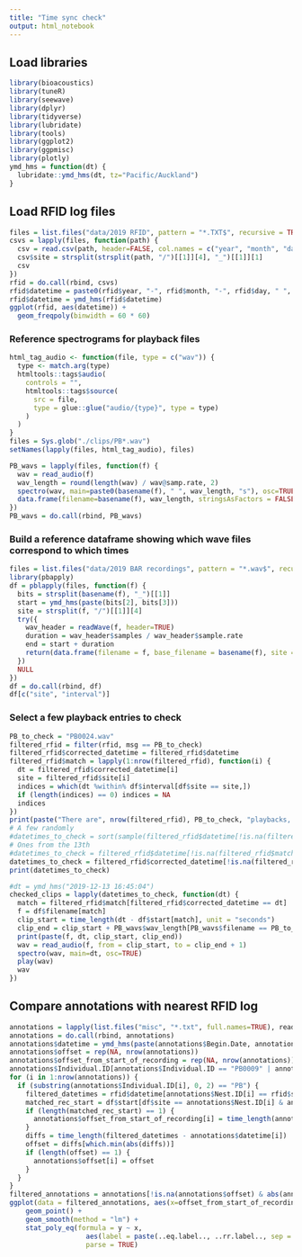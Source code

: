 ```yaml
---
title: "Time sync check"
output: html_notebook
---
```


## Load libraries

```r
library(bioacoustics)
library(tuneR)
library(seewave)
library(dplyr)
library(tidyverse)
library(lubridate)
library(tools)
library(ggplot2)
library(ggpmisc)
library(plotly)
ymd_hms = function(dt) {
  lubridate::ymd_hms(dt, tz="Pacific/Auckland")
}
```

## Load RFID log files

```r
files = list.files("data/2019 RFID", pattern = "*.TXT$", recursive = TRUE, full.names=TRUE)
csvs = lapply(files, function(path) {
  csv = read.csv(path, header=FALSE, col.names = c("year", "month", "day", "hour","minute_sec", "id", "ext", "int", "msg"))
  csv$site = strsplit(strsplit(path, "/")[[1]][4], "_")[[1]][1]
  csv
})
rfid = do.call(rbind, csvs)
rfid$datetime = paste0(rfid$year, "-", rfid$month, "-", rfid$day, " ", rfid$hour, ":", rfid$minute_sec)
rfid$datetime = ymd_hms(rfid$datetime)
ggplot(rfid, aes(datetime)) +
  geom_freqpoly(binwidth = 60 * 60)
```
### Reference spectrograms for playback files
```r
html_tag_audio <- function(file, type = c("wav")) {
  type <- match.arg(type)
  htmltools::tags$audio(
    controls = "",
    htmltools::tags$source(
      src = file,
      type = glue::glue("audio/{type}", type = type)
    )
  )
}
files = Sys.glob("./clips/PB*.wav")
setNames(lapply(files, html_tag_audio), files)
```

```r
PB_wavs = lapply(files, function(f) {
  wav = read_audio(f)
  wav_length = round(length(wav) / wav@samp.rate, 2)
  spectro(wav, main=paste0(basename(f), " ", wav_length, "s"), osc=TRUE)
  data.frame(filename=basename(f), wav_length, stringsAsFactors = FALSE)
})
PB_wavs = do.call(rbind, PB_wavs)
```

### Build a reference dataframe showing which wave files correspond to which times

```r
files = list.files("data/2019 BAR recordings", pattern = "*.wav$", recursive = TRUE, full.names=TRUE)
library(pbapply)
df = pblapply(files, function(f) {
  bits = strsplit(basename(f), "_")[[1]]
  start = ymd_hms(paste(bits[2], bits[3]))
  site = strsplit(f, "/")[[1]][4]
  try({
    wav_header = readWave(f, header=TRUE)
    duration = wav_header$samples / wav_header$sample.rate
    end = start + duration
    return(data.frame(filename = f, base_filename = basename(f), site = site, start = start, end = end, interval = interval(start, end), stringsAsFactors = FALSE))
  })
  NULL
})
df = do.call(rbind, df)
df[c("site", "interval")]
```


### Select a few playback entries to check

```r
PB_to_check = "PB0024.wav"
filtered_rfid = filter(rfid, msg == PB_to_check)
filtered_rfid$corrected_datetime = filtered_rfid$datetime
filtered_rfid$match = lapply(1:nrow(filtered_rfid), function(i) {
  dt = filtered_rfid$corrected_datetime[i]
  site = filtered_rfid$site[i]
  indices = which(dt %within% df$interval[df$site == site,])
  if (length(indices) == 0) indices = NA
  indices
})
print(paste("There are", nrow(filtered_rfid), PB_to_check, "playbacks, of which", sum(!is.na(filtered_rfid$match)), "have recordings"))
# A few randomly
#datetimes_to_check = sort(sample(filtered_rfid$datetime[!is.na(filtered_rfid$match)], 10))
# Ones from the 13th
#datetimes_to_check = filtered_rfid$datetime[!is.na(filtered_rfid$match) & filtered_rfid$datetime < ymd("2019-12-14")]
datetimes_to_check = filtered_rfid$corrected_datetime[!is.na(filtered_rfid$match) & filtered_rfid$corrected_datetime %within% interval(ymd_hms("2019-12-03 06:45:00"), ymd_hms("2019-12-03 07:32:00"))]
print(datetimes_to_check)
```

```r
#dt = ymd_hms("2019-12-13 16:45:04")
checked_clips = lapply(datetimes_to_check, function(dt) {
  match = filtered_rfid$match[filtered_rfid$corrected_datetime == dt]
  f = df$filename[match]
  clip_start = time_length(dt - df$start[match], unit = "seconds")
  clip_end = clip_start + PB_wavs$wav_length[PB_wavs$filename == PB_to_check]
  print(paste(f, dt, clip_start, clip_end))
  wav = read_audio(f, from = clip_start, to = clip_end + 1)
  spectro(wav, main=dt, osc=TRUE)
  play(wav)
  wav
})
```

## Compare annotations with nearest RFID log

```r
annotations = lapply(list.files("misc", "*.txt", full.names=TRUE), read.table, sep="\t", header=TRUE, stringsAsFactors = FALSE)
annotations = do.call(rbind, annotations)
annotations$datetime = ymd_hms(paste(annotations$Begin.Date, annotations$Begin.Clock.Time))
annotations$offset = rep(NA, nrow(annotations))
annotations$offset_from_start_of_recording = rep(NA, nrow(annotations))
annotations$Individual.ID[annotations$Individual.ID == "PB0009" | annotations$Individual.ID == "PB009"] = "PB0009zp"
for (i in 1:nrow(annotations)) {
  if (substring(annotations$Individual.ID[i], 0, 2) == "PB") {
    filtered_datetimes = rfid$datetime[annotations$Nest.ID[i] == rfid$site & rfid$msg == paste0(annotations$Individual.ID[i], ".wav")]
    matched_rec_start = df$start[df$site == annotations$Nest.ID[i] & annotations$datetime[i] %within% df$interval]
    if (length(matched_rec_start) == 1) {
      annotations$offset_from_start_of_recording[i] = time_length(annotations$datetime[i] - matched_rec_start)
    }
    diffs = time_length(filtered_datetimes - annotations$datetime[i])
    offset = diffs[which.min(abs(diffs))]
    if (length(offset) == 1) {
      annotations$offset[i] = offset
    }
  }
}
filtered_annotations = annotations[!is.na(annotations$offset) & abs(annotations$offset) < 60 & annotations$Nest.ID != "NNK35",]
ggplot(data = filtered_annotations, aes(x=offset_from_start_of_recording, y=offset, color=Nest.ID)) +
    geom_point() +
    geom_smooth(method = "lm") + 
    stat_poly_eq(formula = y ~ x,
                   aes(label = paste(..eq.label.., ..rr.label.., sep = "~~~")), 
                   parse = TRUE)
```



